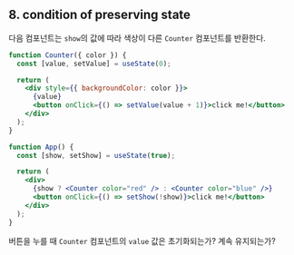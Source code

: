 ## 8. condition of preserving state

다음 컴포넌트는 `show`의 값에 따라 색상이 다른 `Counter` 컴포넌트를 반환한다.

```jsx showLineNumbers
function Counter({ color }) {
  const [value, setValue] = useState(0);

  return (
    <div style={{ backgroundColor: color }}>
      {value}
      <button onClick={() => setValue(value + 1)}>click me!</button>
    </div>
  );
}

function App() {
  const [show, setShow] = useState(true);

  return (
    <div>
      {show ? <Counter color="red" /> : <Counter color="blue" />}
      <button onClick={() => setShow(!show)}>click me!</button>
    </div>
  );
}
```

버튼을 누를 때 `Counter` 컴포넌트의 `value` 값은 초기화되는가? 계속 유지되는가?
